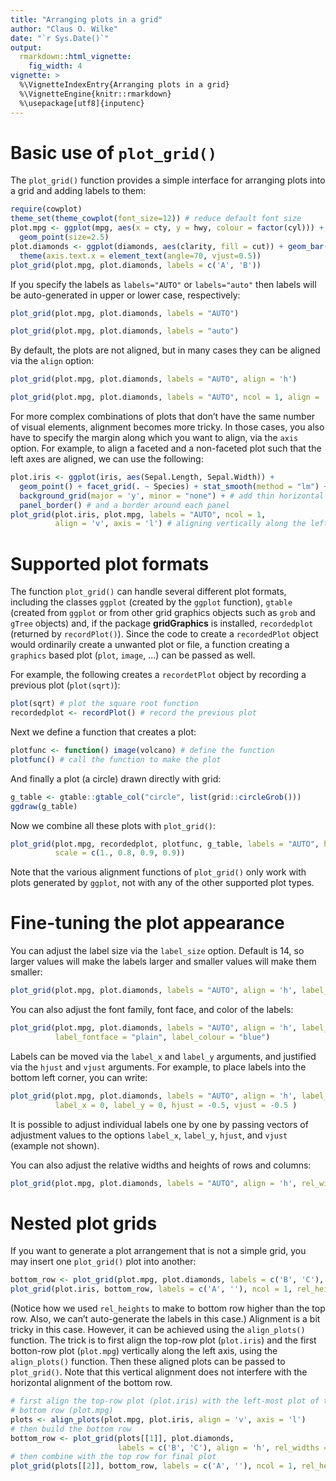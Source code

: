 ```yaml
---
title: "Arranging plots in a grid"
author: "Claus O. Wilke"
date: "`r Sys.Date()`"
output:
  rmarkdown::html_vignette:
    fig_width: 4
vignette: >
  %\VignetteIndexEntry{Arranging plots in a grid}
  %\VignetteEngine{knitr::rmarkdown}
  %\usepackage[utf8]{inputenc}
---
```


# Basic use of `plot_grid()`

The `plot_grid()` function provides a simple interface for arranging plots into a grid and adding labels to them:
```r
require(cowplot)
theme_set(theme_cowplot(font_size=12)) # reduce default font size
plot.mpg <- ggplot(mpg, aes(x = cty, y = hwy, colour = factor(cyl))) + 
  geom_point(size=2.5)
plot.diamonds <- ggplot(diamonds, aes(clarity, fill = cut)) + geom_bar() +
  theme(axis.text.x = element_text(angle=70, vjust=0.5))
plot_grid(plot.mpg, plot.diamonds, labels = c('A', 'B'))
```

If you specify the labels as `labels="AUTO"` or `labels="auto"` then labels will be auto-generated in upper or lower case, respectively:
```r
plot_grid(plot.mpg, plot.diamonds, labels = "AUTO")
```

```r
plot_grid(plot.mpg, plot.diamonds, labels = "auto")
```

By default, the plots are not aligned, but in many cases they can be aligned via the `align` option:
```r
plot_grid(plot.mpg, plot.diamonds, labels = "AUTO", align = 'h')
```

```r
plot_grid(plot.mpg, plot.diamonds, labels = "AUTO", ncol = 1, align = 'v')
```

For more complex combinations of plots that don't have the same number of visual elements, alignment becomes more tricky. In those cases, you also have to specify the margin along which you want to align, via the `axis` option. For example, to align a faceted and a non-faceted plot such that the left axes are aligned, we can use the following:
```r
plot.iris <- ggplot(iris, aes(Sepal.Length, Sepal.Width)) + 
  geom_point() + facet_grid(. ~ Species) + stat_smooth(method = "lm") +
  background_grid(major = 'y', minor = "none") + # add thin horizontal lines 
  panel_border() # and a border around each panel
plot_grid(plot.iris, plot.mpg, labels = "AUTO", ncol = 1, 
          align = 'v', axis = 'l') # aligning vertically along the left axis
```


# Supported plot formats

The function `plot_grid()` can handle several different plot formats, including the classes `ggplot` (created by the `ggplot` function), `gtable` (created from `ggplot` or from other grid graphics objects such as `grob` and `gTree` objects) and, if the package **gridGraphics** is installed, `recordedplot` (returned by `recordPlot()`).  Since the code to create a `recordedPlot` object would ordinarily create a unwanted plot or file, a function creating a `graphics` based plot (`plot`, `image`, ...) can be passed as well.

For example, the following creates a `recordetPlot` object by recording a previous plot (`plot(sqrt)`):
```r
plot(sqrt) # plot the square root function
recordedplot <- recordPlot() # record the previous plot
```

Next we define a function that creates a plot:
```r
plotfunc <- function() image(volcano) # define the function
plotfunc() # call the function to make the plot
```

And finally a plot (a circle) drawn directly with grid:
```r
g_table <- gtable::gtable_col("circle", list(grid::circleGrob()))
ggdraw(g_table)
```

Now we combine all these plots with `plot_grid()`:
```r
plot_grid(plot.mpg, recordedplot, plotfunc, g_table, labels = "AUTO", hjust = 0, vjust = 1,
          scale = c(1., 0.8, 0.9, 0.9))
```
Note that the various alignment functions of `plot_grid()` only work with plots generated by `ggplot`, not with any of the other supported plot types.

# Fine-tuning the plot appearance

You can adjust the label size via the `label_size` option. Default is 14, so larger values will make the labels larger and smaller values will make them smaller:
```r
plot_grid(plot.mpg, plot.diamonds, labels = "AUTO", align = 'h', label_size = 12)
```

You can also adjust the font family, font face, and color of the labels:
```r
plot_grid(plot.mpg, plot.diamonds, labels = "AUTO", align = 'h', label_fontfamily = "serif",
          label_fontface = "plain", label_colour = "blue")
```


Labels can be moved via the `label_x` and `label_y` arguments, and justified via the `hjust` and `vjust` arguments. For example, to place labels into the bottom left corner, you can write:
```r
plot_grid(plot.mpg, plot.diamonds, labels = "AUTO", align = 'h', label_size = 12,
          label_x = 0, label_y = 0, hjust = -0.5, vjust = -0.5 )
```

It is possible to adjust individual labels one by one by passing vectors of adjustment values to the options `label_x`, `label_y`, `hjust`, and `vjust` (example not shown). 

You can also adjust the relative widths and heights of rows and columns:
```r
plot_grid(plot.mpg, plot.diamonds, labels = "AUTO", align = 'h', rel_widths = c(1, 1.3))
```


# Nested plot grids

If you want to generate a plot arrangement that is not a simple grid, you may insert one `plot_grid()` plot into another:
```r
bottom_row <- plot_grid(plot.mpg, plot.diamonds, labels = c('B', 'C'), align = 'h', rel_widths = c(1, 1.3))
plot_grid(plot.iris, bottom_row, labels = c('A', ''), ncol = 1, rel_heights = c(1, 1.2))
```

(Notice how we used `rel_heights` to make to bottom row higher than the top row. Also, we can't auto-generate the labels in this case.)
Alignment is a bit tricky in this case. However, it can be achieved using the `align_plots()` function. The trick is to first align the top-row plot (`plot.iris`) and the first botton-row plot (`plot.mpg`) vertically along the left axis, using the `align_plots()` function. Then these aligned plots can be passed to `plot_grid()`. Note that this vertical alignment does not interfere with the horizontal alignment of the bottom row.

```r
# first align the top-row plot (plot.iris) with the left-most plot of the
# bottom row (plot.mpg)
plots <- align_plots(plot.mpg, plot.iris, align = 'v', axis = 'l')
# then build the bottom row
bottom_row <- plot_grid(plots[[1]], plot.diamonds, 
                        labels = c('B', 'C'), align = 'h', rel_widths = c(1, 1.3))
# then combine with the top row for final plot
plot_grid(plots[[2]], bottom_row, labels = c('A', ''), ncol = 1, rel_heights = c(1, 1.2))
```
